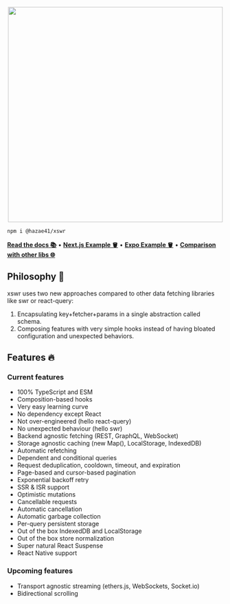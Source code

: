 <p align="center">
<img width="500"
src="https://user-images.githubusercontent.com/4405263/198222057-038c8fdc-a4b0-44c4-8aaf-e4ad1d301b28.png" />
</p>

```bash
npm i @hazae41/xswr
```

[**Read the docs 📚**](https://xswr.hazae41.me) • [**Next.js Example 🪣**](https://codesandbox.io/p/github/hazae41/xswr-example-next) • [**Expo Example 🪣**](https://snack.expo.dev/@git/github.com/hazae41/xswr-example-expo) • [**Comparison with other libs 🌐**](https://xswr.hazae41.me/faq/comparison)

## Philosophy 🧠

xswr uses two new approaches compared to other data fetching libraries like swr or react-query:
1) Encapsulating key+fetcher+params in a single abstraction called schema.
2) Composing features with very simple hooks instead of having bloated configuration and unexpected behaviors.

## Features 🔥

### Current features

- 100% TypeScript and ESM
- Composition-based hooks
- Very easy learning curve
- No dependency except React
- Not over-engineered (hello react-query)
- No unexpected behaviour (hello swr)
- Backend agnostic fetching (REST, GraphQL, WebSocket)
- Storage agnostic caching (new Map(), LocalStorage, IndexedDB)
- Automatic refetching
- Dependent and conditional queries
- Request deduplication, cooldown, timeout, and expiration
- Page-based and cursor-based pagination
- Exponential backoff retry
- SSR & ISR support
- Optimistic mutations
- Cancellable requests
- Automatic cancellation
- Automatic garbage collection
- Per-query persistent storage
- Out of the box IndexedDB and LocalStorage
- Out of the box store normalization
- Super natural React Suspense
- React Native support

### Upcoming features

- Transport agnostic streaming (ethers.js, WebSockets, Socket.io)
- Bidirectional scrolling